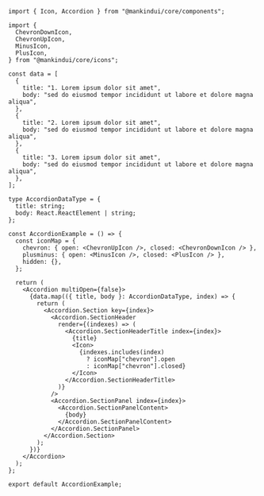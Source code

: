 ```tsx
import { Icon, Accordion } from "@mankindui/core/components";

import {
  ChevronDownIcon,
  ChevronUpIcon,
  MinusIcon,
  PlusIcon,
} from "@mankindui/core/icons";

const data = [
  {
    title: "1. Lorem ipsum dolor sit amet",
    body: "sed do eiusmod tempor incididunt ut labore et dolore magna aliqua",
  },
  {
    title: "2. Lorem ipsum dolor sit amet",
    body: "sed do eiusmod tempor incididunt ut labore et dolore magna aliqua",
  },
  {
    title: "3. Lorem ipsum dolor sit amet",
    body: "sed do eiusmod tempor incididunt ut labore et dolore magna aliqua",
  },
];

type AccordionDataType = {
  title: string;
  body: React.ReactElement | string;
};

const AccordionExample = () => {
  const iconMap = {
    chevron: { open: <ChevronUpIcon />, closed: <ChevronDownIcon /> },
    plusminus: { open: <MinusIcon />, closed: <PlusIcon /> },
    hidden: {},
  };

  return (
    <Accordion multiOpen={false}>
      {data.map(({ title, body }: AccordionDataType, index) => {
        return (
          <Accordion.Section key={index}>
            <Accordion.SectionHeader
              render={(indexes) => (
                <Accordion.SectionHeaderTitle index={index}>
                  {title}
                  <Icon>
                    {indexes.includes(index)
                      ? iconMap["chevron"].open
                      : iconMap["chevron"].closed}
                  </Icon>
                </Accordion.SectionHeaderTitle>
              )}
            />
            <Accordion.SectionPanel index={index}>
              <Accordion.SectionPanelContent>
                {body}
              </Accordion.SectionPanelContent>
            </Accordion.SectionPanel>
          </Accordion.Section>
        );
      })}
    </Accordion>
  );
};

export default AccordionExample;
```
